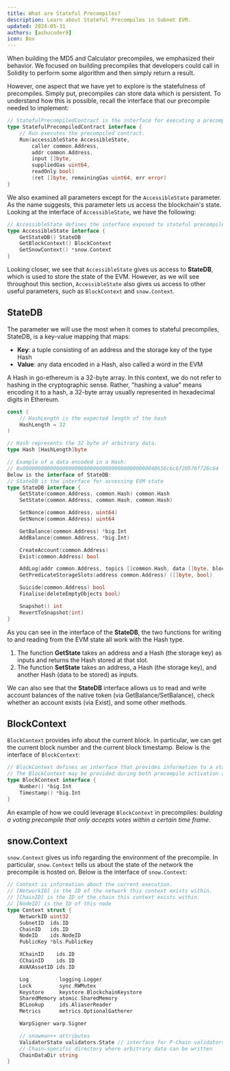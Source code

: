 ```yaml
---
title: What are Stateful Precompiles?
description: Learn about Stateful Precompiles in Subnet EVM.
updated: 2024-05-31
authors: [ashucoder9]
icon: Box
---
```


When building the MD5 and Calculator precompiles, we emphasized their behavior. We focused on building precompiles that developers could call in Solidity to perform some algorithm and then simply return a result.

However, one aspect that we have yet to explore is the statefulness of precompiles. Simply put, precompiles can store data which is persistent. To understand how this is possible, recall the interface that our precompile needed to implement:

```go
// StatefulPrecompiledContract is the interface for executing a precompiled contract
type StatefulPrecompiledContract interface {
    // Run executes the precompiled contract.
    Run(accessibleState AccessibleState, 
        caller common.Address, 
        addr common.Address, 
        input []byte, 
        suppliedGas uint64, 
        readOnly bool) 
        (ret []byte, remainingGas uint64, err error)
}
```

We also examined all parameters except for the `AccessibleState` parameter. As the name suggests, this parameter lets us access the blockchain's state. Looking at the interface of `AccessibleState`, we have the following:

```go
// AccessibleState defines the interface exposed to stateful precompile contracts
type AccessibleState interface {
    GetStateDB() StateDB
    GetBlockContext() BlockContext
    GetSnowContext() *snow.Context
}
```

Looking closer, we see that `AccessibleState` gives us access to **StateDB**, which is used to store the state of the EVM. However, as we will see throughout this section, `AccessibleState` also gives us access to other useful parameters, such as `BlockContext` and `snow.Context`.

## StateDB

The parameter we will use the most when it comes to stateful precompiles, StateDB, is a key-value mapping that maps:

- **Key**: a tuple consisting of an address and the storage key of the type Hash
- **Value**: any data encoded in a Hash, also called a word in the EVM

A Hash in go-ethereum is a 32-byte array. In this context, we do not refer to hashing in the cryptographic sense. Rather, "hashing a value" means encoding it to a hash, a 32-byte array usually represented in hexadecimal digits in Ethereum.

```go
const (
    // HashLength is the expected length of the hash
    HashLength = 32
)

// Hash represents the 32 byte of arbitrary data.
type Hash [HashLength]byte

// Example of a data encoded in a Hash: 
// 0x00000000000000000000000000000000000000000048656c6c6f20576f726c64
Below is the interface of StateDB:
// StateDB is the interface for accessing EVM state
type StateDB interface {
    GetState(common.Address, common.Hash) common.Hash
    SetState(common.Address, common.Hash, common.Hash)

    SetNonce(common.Address, uint64)
    GetNonce(common.Address) uint64

    GetBalance(common.Address) *big.Int
    AddBalance(common.Address, *big.Int)

    CreateAccount(common.Address)
    Exist(common.Address) bool

    AddLog(addr common.Address, topics []common.Hash, data []byte, blockNumber uint64)
    GetPredicateStorageSlots(address common.Address) ([]byte, bool)

    Suicide(common.Address) bool
    Finalise(deleteEmptyObjects bool)

    Snapshot() int
    RevertToSnapshot(int)
}
```

As you can see in the interface of the **StateDB**, the two functions for writing to and reading from the EVM state all work with the Hash type.

1. The function **GetState** takes an address and a Hash (the storage key) as inputs and returns the Hash stored at that slot.
2. The function **SetState** takes an address, a Hash (the storage key), and another Hash (data to be stored) as inputs.

We can also see that the **StateDB** interface allows us to read and write account balances of the native token (via GetBalance/SetBalance), check whether an account exists (via Exist), and some other methods.

## BlockContext

`BlockContext` provides info about the current block. In particular, we can get the current block number and the current block timestamp. Below is the interface of `BlockContext`:

```go
// BlockContext defines an interface that provides information to a stateful precompile about the current block.
// The BlockContext may be provided during both precompile activation and execution.
type BlockContext interface {
    Number() *big.Int
    Timestamp() *big.Int
}
```

An example of how we could leverage `BlockContext` in precompiles: *building a voting precompile that only accepts votes within a certain time frame*.

## snow.Context

`snow.Context` gives us info regarding the environment of the precompile. In particular, `snow.Context` tells us about the state of the network the precompile is hosted on. Below is the interface of `snow.Context`:

```go
// Context is information about the current execution.
// [NetworkID] is the ID of the network this context exists within.
// [ChainID] is the ID of the chain this context exists within.
// [NodeID] is the ID of this node
type Context struct {
    NetworkID uint32
    SubnetID  ids.ID
    ChainID   ids.ID
    NodeID    ids.NodeID
    PublicKey *bls.PublicKey

    XChainID    ids.ID
    CChainID    ids.ID
    AVAXAssetID ids.ID

    Log          logging.Logger
    Lock         sync.RWMutex
    Keystore     keystore.BlockchainKeystore
    SharedMemory atomic.SharedMemory
    BCLookup     ids.AliaserReader
    Metrics      metrics.OptionalGatherer

    WarpSigner warp.Signer

    // snowman++ attributes
    ValidatorState validators.State // interface for P-Chain validators
    // Chain-specific directory where arbitrary data can be written
    ChainDataDir string
}
```